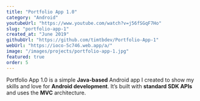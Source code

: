 ```yaml
---
title: "Portfolio App 1.0"
category: "Android"
youtubeUrl: "https://www.youtube.com/watch?v=j56fSGqF7Ho"
slug: "portfolio-app-1"
created_at: "June 2019"
githubUrl: "https://github.com/timtbdev/Portfolio-App-1"
webUrl: "https://ioco-5c746.web.app/a/"
image: "/images/projects/portfolio-app-1.jpg"
featured: true
order: 5
---
```


Portfolio App 1.0 is a simple **Java-based** Android app I created to show my skills and love for **Android development**. It’s built with **standard SDK APIs** and uses the **MVC** architecture.
